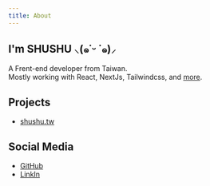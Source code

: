 ```yaml
---
title: About
---
```


## I'm SHUSHU ⸜(๑˙ᵕ ˙๑)⸝

A Frent-end developer from Taiwan.<br/>
Mostly working with React, NextJs, Tailwindcss, and [more](https://www.shuyuanchuang.com).

## Projects

- [shushu.tw](https://shushu.tw)

## Social Media

- [GitHub](https://github.com/SHUSHU010829)
- [LinkIn](https://www.linkedin.com/in/shuyuanchuang)
